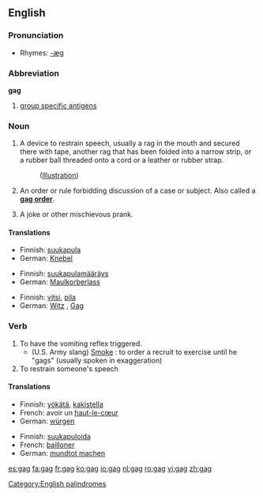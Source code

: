 ==English==

===Pronunciation===
*Rhymes: [[Rhymes:English:-æɡ|-æɡ]]

===Abbreviation===
'''gag'''
{{wikipedia|Group-specific_Antigen}}

# [[group specific antigens]]

===Noun===
{{en-noun}}

# A device to restrain speech, usually a rag in the mouth and secured there with tape, another rag that has been folded into a narrow strip, or a rubber ball threaded onto a cord or a leather or rubber strap.
#:([[media:sp-t04.jpg|Illustration]])
# {{law}} An order or rule forbidding discussion of a case or subject.  Also called a '''[[gag order]]'''.
# A joke or other mischievous prank.

====Translations====
{{trans-top|A device to restrain speech}}
*Finnish: [[suukapula]]
*German: [[Knebel]] {{m}}
{{trans-mid}}
{{trans-bottom}}

{{trans-top|An order or rule forbidding discussion of a case or subject}}
*Finnish: [[suukapulamääräys]]
*German: [[Maulkorberlass]] {{m}}
{{trans-mid}}
{{trans-bottom}}

{{trans-top|A joke or other mischievous prank}}
*Finnish: [[vitsi]], [[pila]]
*German: [[Witz]] {{m}}, [[Gag]] {{m}}
{{trans-mid}}
{{trans-bottom}}

===Verb===
{{en-verb|gags|gagging|gagged}}

# To have the vomiting reflex triggered.
#* (U.S. Army slang) [[Smoke#Transitive_verb|Smoke]] : to order a recruit to exercise until he "gags" (usually spoken in exaggeration)
# To restrain someone's speech

====Translations====
{{trans-top|To have the vomiting reflex triggered}}
*Finnish: [[yökätä]], [[kakistella]]
*French: avoir un [[haut-le-cœur]]
*German: [[würgen]]
{{trans-mid}}
{{trans-bottom}}

{{trans-top|To restrain someone's speech}}
*Finnish: [[suukapuloida]]
*French: [[bailloner]]
*German: [[mundtot machen]]
{{trans-mid}}
{{trans-bottom}}

[[Category:English palindromes]]

[[es:gag]]
[[fa:gag]]
[[fr:gag]]
[[ko:gag]]
[[io:gag]]
[[nl:gag]]
[[ro:gag]]
[[vi:gag]]
[[zh:gag]]